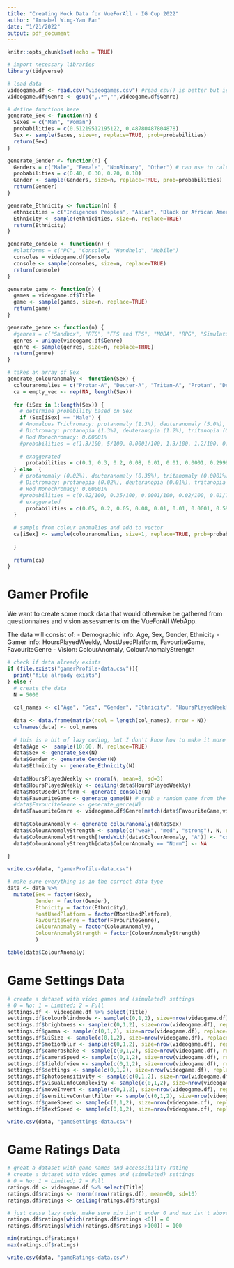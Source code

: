 ```yaml
---
title: "Creating Mock Data for VueForAll - IG Cup 2022"
author: "Annabel Wing-Yan Fan"
date: "1/21/2022"
output: pdf_document
---
```


```r
knitr::opts_chunk$set(echo = TRUE)
```


```r
# import necessary libraries
library(tidyverse)

# load data
videogame.df <- read.csv("videogames.csv") #read_csv() is better but isn't working for some reason
videogame.df$Genre <- gsub(",.*","",videogame.df$Genre)

# define functions here
generate_Sex <- function(n) {
  Sexes = c("Man", "Woman")
  probabilities = c(0.51219512195122, 0.48780487804878)
  Sex <- sample(Sexes, size=n, replace=TRUE, prob=probabilities)
  return(Sex)
}

generate_Gender <- function(n) {
  Genders = c("Male", "Female", "NonBinary", "Other") # can use to calculate cisGender, transGender
  probabilities = c(0.40, 0.30, 0.20, 0.10)
  Gender <- sample(Genders, size=n, replace=TRUE, prob=probabilities)
  return(Gender)
}

generate_Ethnicity <- function(n) {
  ethnicities = c("Indigenous Peoples", "Asian", "Black or African American", "Hispanic or Latino", "Native Hawaiian or Other Pacific Islander", "White")
  Ethnicity <- sample(ethnicities, size=n, replace=TRUE)
  return(Ethnicity)
}

generate_console <- function(n) {
  #platforms = c("PC", "Console", "Handheld", "Mobile")
  consoles = videogame.df$Console
  console <- sample(consoles, size=n, replace=TRUE)
  return(console)
}

generate_game <- function(n) {
  games = videogame.df$Title
  game <- sample(games, size=n, replace=TRUE)
  return(game)
}

generate_genre <- function(n) {
  #genres = c("Sandbox", "RTS", "FPS and TPS", "MOBA", "RPG", "Simulation", "Sport", "Puzzle", "Strategy", "Survival", "Party", "Platformer", "Metroidvania", "Rhythm")
  genres = unique(videogame.df$Genre)
  genre <- sample(genres, size=n, replace=TRUE)
  return(genre)
}

# takes an array of Sex
generate_colouranomaly <- function(Sex) {
  colouranomalies = c("Protan-A", "Deuter-A", "Tritan-A", "Protan", "Deuter", "Tritan", "Mono", "Norm")
  ca = empty_vec <- rep(NA, length(Sex))
  
  for (iSex in 1:length(Sex)) {
    # determine probability based on Sex 
    if (Sex[iSex] == "Male") {
    # Anomalous Trichromacy: protanomaly (1.3%), deuteranomaly (5.0%), tritanomaly (0.0001%)
    # Dichromacy: protanopia (1.3%), deuteranopia (1.2%), tritanopia (0.001%)
    # Rod Monochromacy: 0.00001%
    #probabilities = c(1.3/100, 5/100, 0.0001/100, 1.3/100, 1.2/100, 0.001/100, 0.00001/100, 0.913)
      
    # exaggerated 
      probabilities = c(0.1, 0.3, 0.2, 0.08, 0.01, 0.01, 0.0001, 0.2999)
  } else  {
    # protanomaly (0.02%), deuteranomaly (0.35%), tritanomaly (0.0001%)
    # Dichromacy: protanopia (0.02%), deuteranopia (0.01%), tritanopia (0.03%)
    # Rod Monochromacy: 0.00001%
    #probabilities = c(0.02/100, 0.35/100, 0.0001/100, 0.02/100, 0.01/100, 0.03/100, 0.00001/100, 0.996)
    # exaggerated 
      probabilities = c(0.05, 0.2, 0.05, 0.08, 0.01, 0.01, 0.0001, 0.5999)
  }
  
  # sample from colour anomalies and add to vector
  ca[iSex] <- sample(colouranomalies, size=1, replace=TRUE, prob=probabilities)
    
  }
  
  return(ca)
}

```

# Gamer Profile

We want to create some mock data that would otherwise be gathered from questionnaires and vision assessments on the VueForAll WebApp.

The data will consist of:
- Demographic info: Age, Sex, Gender, Ethnicity
- Gamer info: HoursPlayedWeekly, MostUsedPlatform,	FavouriteGame,	FavouriteGenre
- Vision: ColourAnomaly, ColourAnomalyStrength

```r
# check if data already exists
if (file.exists("gamerProfile-data.csv")){
  print("file already exists")
} else {
  # create the data
  N = 5000
  
  col_names <- c("Age", "Sex", "Gender", "Ethnicity", "HoursPlayedWeekly", "MostUsedPlatform", "FavouriteGame", "FavouriteGenre", "ColourAnomaly", "ColourAnomalyStrength")
  
  data <- data.frame(matrix(ncol = length(col_names), nrow = N)) 
  colnames(data) <- col_names
  
  # this is a bit of lazy coding, but I don't know how to make it more efficient
  data$Age <-  sample(10:60, N, replace=TRUE) 
  data$Sex <- generate_Sex(N)
  data$Gender <- generate_Gender(N)
  data$Ethnicity <- generate_Ethnicity(N)
  
  data$HoursPlayedWeekly <- rnorm(N, mean=8, sd=3) 
  data$HoursPlayedWeekly <- ceiling(data$HoursPlayedWeekly)
  data$MostUsedPlatform <- generate_console(N)
  data$FavouriteGame <- generate_game(N) # grab a random game from the list of games
  #data$FavouriteGenre <- generate_genre(N)
  data$FavouriteGenre <- videogame.df$Genre[match(data$FavouriteGame,videogame.df$Title)] # find genre of favorite game
  
  data$ColourAnomaly <- generate_colouranomaly(data$Sex)
  data$ColourAnomalyStrength <- sample(c("weak", "med", "strong"), N, replace = TRUE) # randomly assign strength
  data$ColourAnomalyStrength[!endsWith(data$ColourAnomaly, 'A')] <- "colourblind"
  data$ColourAnomalyStrength[data$ColourAnomaly == "Norm"] <- NA
  
}

write.csv(data, "gamerProfile-data.csv")

```


```r
# make sure everything is in the correct data type
data <- data %>% 
  mutate(Sex = factor(Sex),
         Gender = factor(Gender),
         Ethnicity = factor(Ethnicity),
         MostUsedPlatform = factor(MostUsedPlatform),
         FavouriteGenre = factor(FavouriteGenre),
         ColourAnomaly = factor(ColourAnomaly),
         ColourAnomalyStrength = factor(ColourAnomalyStrength)
         )

table(data$ColourAnomaly)

```

# Game Settings Data

```r
# create a dataset with video games and (simulated) settings
# 0 = No; 1 = Limited; 2 = Full
settings.df <- videogame.df %>% select(Title)
settings.df$colourblindmode <- sample(c(0,1,2), size=nrow(videogame.df), replace=TRUE, prob=c(0.5,0.2,0.3))
settings.df$brightness <- sample(c(0,1,2), size=nrow(videogame.df), replace=TRUE)
settings.df$gamma <- sample(c(0,1,2), size=nrow(videogame.df), replace=TRUE)
settings.df$uiSize <- sample(c(0,1,2), size=nrow(videogame.df), replace=TRUE)
settings.df$motionblur <- sample(c(0,1,2), size=nrow(videogame.df), replace=TRUE)
settings.df$camerashake <- sample(c(0,1,2), size=nrow(videogame.df), replace=TRUE)
settings.df$cameraSpeed <- sample(c(0,1,2), size=nrow(videogame.df), replace=TRUE)
settings.df$fieldofview <- sample(c(0,1,2), size=nrow(videogame.df), replace=TRUE)
settings.df$settings <- sample(c(0,1,2), size=nrow(videogame.df), replace=TRUE)
settings.df$photosensitivity <- sample(c(0,1,2), size=nrow(videogame.df), replace=TRUE)
settings.df$visualInfoComplexity <- sample(c(0,1,2), size=nrow(videogame.df), replace=TRUE)
settings.df$moveInvert <- sample(c(0,1,2), size=nrow(videogame.df), replace=TRUE)
settings.df$sensitiveContentFilter <- sample(c(0,1,2), size=nrow(videogame.df), replace=TRUE)
settings.df$gameSpeed <- sample(c(0,1,2), size=nrow(videogame.df), replace=TRUE)
settings.df$textSpeed <- sample(c(0,1,2), size=nrow(videogame.df), replace=TRUE)

write.csv(data, "gameSettings-data.csv")
```

# Game Ratings Data
```r
# great a dataset with game names and accessibility rating
# create a dataset with video games and (simulated) settings
# 0 = No; 1 = Limited; 2 = Full
ratings.df <- videogame.df %>% select(Title)
ratings.df$ratings <- rnorm(nrow(ratings.df), mean=60, sd=10)
ratings.df$ratings <- ceiling(ratings.df$ratings)

# just cause lazy code, make sure min isn't under 0 and max isn't above 100
ratings.df$ratings[which(ratings.df$ratings <0)] = 0
ratings.df$ratings[which(ratings.df$ratings >100)] = 100

min(ratings.df$ratings)
max(ratings.df$ratings)

write.csv(data, "gameRatings-data.csv")

```

